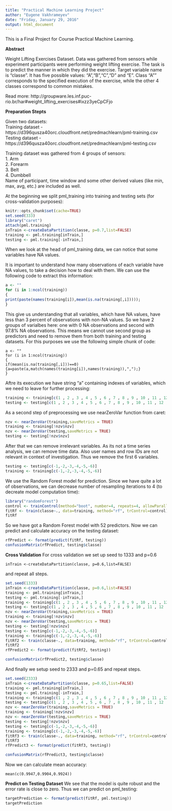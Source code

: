 ```yaml
---
title: "Practical Machine Learning Project"
author: "Eugene Vakhrameyev"
date: "Friday, January 29, 2016"
output: html_document
---
```


This is a Final Project for Course Practical Machine Learning.

**Abstract**

Weight Lifting Exercises Dataset.
Data was gathered from sensors while experiment participants were performing weight lifting exercise. The task is to predict the manner in which they did the exercise.
Target variable name is "classe". It has five possible values: "A","B","C","D" and "E". Class "A"" corresponds to the specified execution of the exercise, while the other 4 classes correspond to common mistakes.

Read more: http://groupware.les.inf.puc-rio.br/har#weight_lifting_exercises#ixzz3yeCpCFjo

**Preparation Stepts**

Given two datasets:  
Training dataset - https://d396qusza40orc.cloudfront.net/predmachlearn/pml-training.csv  
Testing dataset - https://d396qusza40orc.cloudfront.net/predmachlearn/pml-testing.csv

Training dataset was gathered from 4 groups of sensors:  
1. Arm  
2. Forearm  
3. Belt  
4. Dumbbell  
<!-- See Figure 1.  -->
Name of participant, time window and some other derived values (like min, max, avg, etc.) are included as well.

<!--
![Figure 1](K:\work\coursera\PracticalMachineLearning\on-body-sensing-schema-resized.png) 
-->

At the beginning we split pml_training into training and testing sets (for cross-validation purposes):
```r
knitr::opts_chunk$set(cache=TRUE)
set.seed(333)
library("caret")
attach(pml.training)
inTrain <-createDataPartition(classe, p=0.7,list=FALSE)
training <- pml.training[inTrain,]
testing <- pml.training[-inTrain,]
```
When we look at the head of pml_training data, we can notice that some variables have NA values. 

It is important to understand how many observations of each variable have NA values, to take a decision how to deal with them. We can use the following code to extract this information:
```r
a <- ""
for (i in 1:ncol(training))
{
print(paste(names(training[i]),mean(is.na(training[,i]))));
}
```
This give us understanding that all variables, which have NA values, have less than 3 percent of observations with non-NA values. So we have 2 groups of varialbes here: one with 0 NA observations and second with 97.8% NA observations. This means we cannot use second group as predictors and need to remove them from both training and testing datasets.
For this purposes we use the following simple chunk of code: 
```
a <- ""
for (i in 1:ncol(training))
{
if(mean(is.na(training[,i]))==0) {a=paste(a,match(names(training[i]),names(training)),",");}
}
```
Aftre its execution we have string "a" containing indexes of variables, which we need to leave for further processing:
```r
training <- training[c(1 , 2 , 3 , 4 , 5 , 6 , 7 , 8 , 9 , 10 , 11 , 12 , 13 , 14 , 15 , 16 , 17 , 20 , 23 , 26 , 37 , 38 , 39 , 40 , 41 , 42 , 43 , 44 , 45 , 46 , 47 , 48 , 49 , 60 , 61 , 62 , 63 , 64 , 65 , 66 , 67 , 68 , 69 , 70 , 71 , 72 , 73 , 74 , 84 , 85 , 86 , 87 , 88 , 89 , 90 , 91 , 92 , 95 , 98 , 101 , 102 , 113 , 114 , 115 , 116 , 117 , 118 , 119 , 120 , 121 , 122 , 123 , 124 , 125 , 126 , 127 , 128 , 129 , 130 , 133 , 136 , 139 , 140 , 151 , 152 , 153 , 154 , 155 , 156 , 157 , 158 , 159 , 160)]
testing <- testing[c(1 , 2 , 3 , 4 , 5 , 6 , 7 , 8 , 9 , 10 , 11 , 12 , 13 , 14 , 15 , 16 , 17 , 20 , 23 , 26 , 37 , 38 , 39 , 40 , 41 , 42 , 43 , 44 , 45 , 46 , 47 , 48 , 49 , 60 , 61 , 62 , 63 , 64 , 65 , 66 , 67 , 68 , 69 , 70 , 71 , 72 , 73 , 74 , 84 , 85 , 86 , 87 , 88 , 89 , 90 , 91 , 92 , 95 , 98 , 101 , 102 , 113 , 114 , 115 , 116 , 117 , 118 , 119 , 120 , 121 , 122 , 123 , 124 , 125 , 126 , 127 , 128 , 129 , 130 , 133 , 136 , 139 , 140 , 151 , 152 , 153 , 154 , 155 , 156 , 157 , 158 , 159 , 160)]
```
As a second step of preprocessing we use nearZeroVar function from caret:
```r
nzv <- nearZeroVar(training,saveMetrics = TRUE)
training <- training[!nzv$nzv]
nzv <- nearZeroVar(testing,saveMetrics = TRUE)
testing <- testing[!nzv$nzv]
```
After that we can remove irrelevant variables. As its not a time series analysis, we can remove time data. Also user names and row IDs are not relevant in context of investigation. Thus we remove the first 6 variables.
```r
testing <- testing[c(-1,-2,-3,-4,-5,-6)]
training <- training[c(-1,-2,-3,-4,-5,-6)]
```
We use the Random Forest model for prediction. Since we have quite a lot of observations, we can decrease number of resampling iterations to 4 (to decreate model computation time):

```r
library("randomForest")
control <- trainControl(method="boot", number=4, repeats=4, allowParallel = TRUE)
fitRf <- train(classe~., data=training, method="rf", trControl=control)
fitRf
```
So we have got a Random Forest model with 52 predictors. Now we can predict and calculate accuracy on the testing dataset:
```r
rfPredict <- format(predict(fitRf, testing))
confusionMatrix(rfPredict, testing$classe)
```

**Cross Validation**
For cross validation we set up seed to 1333 and p=0.6 
```
inTrain <-createDataPartition(classe, p=0.6,list=FALSE)
```
and repeat all steps. 
```r
set.seed(1333)
inTrain <-createDataPartition(classe, p=0.6,list=FALSE)
training <- pml.training[inTrain,]
testing <- pml.training[-inTrain,]
training <- training[c(1 , 2 , 3 , 4 , 5 , 6 , 7 , 8 , 9 , 10 , 11 , 12 , 13 , 14 , 15 , 16 , 17 , 20 , 23 , 26 , 37 , 38 , 39 , 40 , 41 , 42 , 43 , 44 , 45 , 46 , 47 , 48 , 49 , 60 , 61 , 62 , 63 , 64 , 65 , 66 , 67 , 68 , 69 , 70 , 71 , 72 , 73 , 74 , 84 , 85 , 86 , 87 , 88 , 89 , 90 , 91 , 92 , 95 , 98 , 101 , 102 , 113 , 114 , 115 , 116 , 117 , 118 , 119 , 120 , 121 , 122 , 123 , 124 , 125 , 126 , 127 , 128 , 129 , 130 , 133 , 136 , 139 , 140 , 151 , 152 , 153 , 154 , 155 , 156 , 157 , 158 , 159 , 160)]
testing <- testing[c(1 , 2 , 3 , 4 , 5 , 6 , 7 , 8 , 9 , 10 , 11 , 12 , 13 , 14 , 15 , 16 , 17 , 20 , 23 , 26 , 37 , 38 , 39 , 40 , 41 , 42 , 43 , 44 , 45 , 46 , 47 , 48 , 49 , 60 , 61 , 62 , 63 , 64 , 65 , 66 , 67 , 68 , 69 , 70 , 71 , 72 , 73 , 74 , 84 , 85 , 86 , 87 , 88 , 89 , 90 , 91 , 92 , 95 , 98 , 101 , 102 , 113 , 114 , 115 , 116 , 117 , 118 , 119 , 120 , 121 , 122 , 123 , 124 , 125 , 126 , 127 , 128 , 129 , 130 , 133 , 136 , 139 , 140 , 151 , 152 , 153 , 154 , 155 , 156 , 157 , 158 , 159 , 160)]
nzv <- nearZeroVar(training,saveMetrics = TRUE)
training <- training[!nzv$nzv]
nzv <- nearZeroVar(testing,saveMetrics = TRUE)
testing <- testing[!nzv$nzv]
testing <- testing[c(-1,-2,-3,-4,-5,-6)]
training <- training[c(-1,-2,-3,-4,-5,-6)]
fitRf2 <- train(classe~., data=training, method="rf", trControl=control)
fitRf2
rfPredict2 <- format(predict(fitRf2, testing))
```
```r
confusionMatrix(rfPredict2, testing$classe)
```


And finally we setup seed to 2333 and p=0.65 and repeat steps.
```r
set.seed(2333)
inTrain <-createDataPartition(classe, p=0.65,list=FALSE)
training <- pml.training[inTrain,]
testing <- pml.training[-inTrain,]
training <- training[c(1 , 2 , 3 , 4 , 5 , 6 , 7 , 8 , 9 , 10 , 11 , 12 , 13 , 14 , 15 , 16 , 17 , 20 , 23 , 26 , 37 , 38 , 39 , 40 , 41 , 42 , 43 , 44 , 45 , 46 , 47 , 48 , 49 , 60 , 61 , 62 , 63 , 64 , 65 , 66 , 67 , 68 , 69 , 70 , 71 , 72 , 73 , 74 , 84 , 85 , 86 , 87 , 88 , 89 , 90 , 91 , 92 , 95 , 98 , 101 , 102 , 113 , 114 , 115 , 116 , 117 , 118 , 119 , 120 , 121 , 122 , 123 , 124 , 125 , 126 , 127 , 128 , 129 , 130 , 133 , 136 , 139 , 140 , 151 , 152 , 153 , 154 , 155 , 156 , 157 , 158 , 159 , 160)]
testing <- testing[c(1 , 2 , 3 , 4 , 5 , 6 , 7 , 8 , 9 , 10 , 11 , 12 , 13 , 14 , 15 , 16 , 17 , 20 , 23 , 26 , 37 , 38 , 39 , 40 , 41 , 42 , 43 , 44 , 45 , 46 , 47 , 48 , 49 , 60 , 61 , 62 , 63 , 64 , 65 , 66 , 67 , 68 , 69 , 70 , 71 , 72 , 73 , 74 , 84 , 85 , 86 , 87 , 88 , 89 , 90 , 91 , 92 , 95 , 98 , 101 , 102 , 113 , 114 , 115 , 116 , 117 , 118 , 119 , 120 , 121 , 122 , 123 , 124 , 125 , 126 , 127 , 128 , 129 , 130 , 133 , 136 , 139 , 140 , 151 , 152 , 153 , 154 , 155 , 156 , 157 , 158 , 159 , 160)]
nzv <- nearZeroVar(training,saveMetrics = TRUE)
training <- training[!nzv$nzv]
nzv <- nearZeroVar(testing,saveMetrics = TRUE)
testing <- testing[!nzv$nzv]
testing <- testing[c(-1,-2,-3,-4,-5,-6)]
training <- training[c(-1,-2,-3,-4,-5,-6)]
fitRf3 <- train(classe~., data=training, method="rf", trControl=control)
fitRf3
rfPredict3 <- format(predict(fitRf3, testing))
```
```r
confusionMatrix(rfPredict3, testing$classe)
```

Now we can calculate mean accuracy:
```
mean(c(0.9947,0.9904,0.9924))
```
**Predict on Testing Dataset**
We see that the model is quite robust and the error rate is close to zero. Thus we can predict on pml_testing:
```r
targetPrediction <- format(predict(fitRf, pml.testing))
targetPrediction
```
<!-- Note that the `echo = FALSE` parameter was added to the code chunk to prevent printing of the R code that generated the plot.-->

